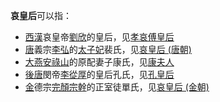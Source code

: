 '''哀皇后'''可以指：
*[[西漢|西漢]]哀皇帝[[汉哀帝|劉欣]]的皇后，见[[孝哀傅皇后|孝哀傅皇后]]
*[[唐朝|唐]]義宗[[李弘_(唐朝)|李弘]]的[[皇太子妃|太子妃]]裴氏，见[[哀皇后_(唐朝)|哀皇后 (唐朝)]]
*[[燕_(安史之乱)|大燕]][[安祿山|安祿山]]的原配妻子康氏，见[[康夫人|康夫人]]
*[[後唐|後唐]]閔帝[[唐閔帝|李從厚]]的皇后孔氏，见[[孔皇后|孔皇后]]
*[[金朝|金]]德宗[[完顏宗幹|完顏宗幹]]的正室徒單氏，见[[哀皇后_(金朝)|哀皇后 (金朝)]]

{{消歧义|cat=三字封号消歧义|后}}